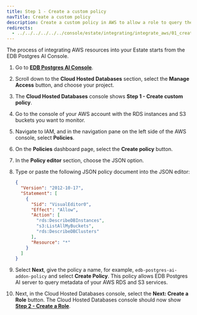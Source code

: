 ```yaml
---
title: Step 1 - Create a custom policy
navTitle: Create a custom policy
description: Create a custom policy in AWS to allow a role to query the metadata of your AWS RDS and S3 services.
redirects:
  - ../../../../../../console/estate/integrating/integrate_aws/01_create_policy/ #generated for docs/hm/release-1.2
---
```


The process of integrating AWS resources into your Estate starts from the EDB Postgres AI Console.

1. Go to [**EDB Postgres AI Console**](https://portal.biganimal.com/beacon). 

2. Scroll down to the **Cloud Hosted Databases** section, select the **Manage Access** button, and choose your project.

3. The **Cloud Hosted Databases** console shows **Step 1 - Create custom policy**.

4. Go to the console of your AWS account with the RDS instances and S3 buckets you want to monitor.

5. Navigate to IAM, and in the navigation pane on the left side of the AWS console, select **Policies**.

6. On the **Policies** dashboard page, select the **Create policy** button.

7. In the **Policy editor** section, choose the JSON option.

8. Type or paste the following JSON policy document into the JSON editor:

      ```json
      {
        "Version": "2012-10-17",
        "Statement": [
          {
            "Sid": "VisualEditor0",
            "Effect": "Allow",
            "Action": [
              "rds:DescribeDBInstances",
              "s3:ListAllMyBuckets",
              "rds:DescribeDBClusters"
            ],
            "Resource": "*"
          }
        ]
      }
      ```

9. Select **Next**, give the policy a name, for example, `edb-postgres-ai-addon-policy` and select **Create Policy**. This policy allows EDB Postgres AI server to query metadata of your AWS RDS and S3 services.

10. Next, in the Cloud Hosted Databases console, select the **Next: Create a Role** button. The Cloud Hosted Databases console should now show [**Step 2 - Create a Role**](02_create_role).

